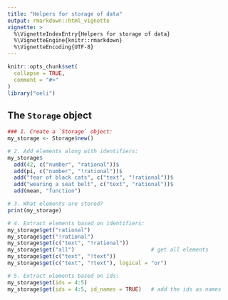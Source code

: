 ```yaml
---
title: "Helpers for storage of data"
output: rmarkdown::html_vignette
vignette: >
  %\VignetteIndexEntry{Helpers for storage of data}
  %\VignetteEngine{knitr::rmarkdown}
  %\VignetteEncoding{UTF-8}
---
```


```r
knitr::opts_chunk$set(
  collapse = TRUE,
  comment = "#>"
)
library("oeli")
```

## The `Storage` object

```r
### 1. Create a `Storage` object:
my_storage <- Storage$new()

# 2. Add elements along with identifiers:
my_storage$
  add(42, c("number", "rational"))$
  add(pi, c("number", "!rational"))$
  add("fear of black cats", c("text", "!rational"))$
  add("wearing a seat belt", c("text", "rational"))$
  add(mean, "function")

# 3. What elements are stored?
print(my_storage)

# 4. Extract elements based on identifiers:
my_storage$get("rational")
my_storage$get("!rational")
my_storage$get(c("text", "!rational"))
my_storage$get("all")                        # get all elements
my_storage$get(c("text", "!text"))
my_storage$get(c("text", "!text"), logical = "or")

# 5. Extract elements based on ids:
my_storage$get(ids = 4:5)
my_storage$get(ids = 4:5, id_names = TRUE)   # add the ids as names
```

